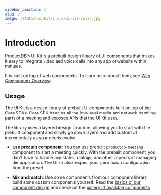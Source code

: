 ```yaml
---
sidebar_position: 1
slug: /
image: /static/ui-kit/1.x.x/ui-kit-cover.jpg
---
```


# Introduction

ProductDB's UI Kit is a prebuilt design library of UI components that makes it easy
to integrate video and voice calls into any app or website within minutes.

It is built on top of web components. To learn more about them, see [Web Components Overview](https://www.webcomponents.org/introduction).

## Usage

The UI Kit is a design library of prebuilt UI components built on top of the
Core SDKs. Core SDK handles all the low-level media and network handling parts
of a meeting and exposes APIs that the UI Kit uses.

The library uses a layered design structure, allowing you to start with the prebuilt component and slowly go down layers and add custom UI incrementally as your needs evolve.

- **Use prebuilt component**: You can use prebuilt `productdb-meeting` component to
  start a meeting quickly. With the prebuilt component, you don't have to handle any states, dialogs, and other aspects of managing the application. The UI kit
  also respect your permission configuration from the preset.

- **Mix and match**: Use some components from our component library, build some custom components yourself. Read the [basics of our component design](/ui-kit/basics/components-basics) and checkout the [gallery of available components](/ui-kit/components)

<head>
  <title>UI Kit Introduction</title>
</head>
